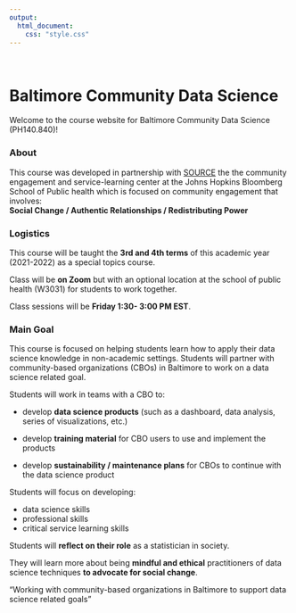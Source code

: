 ```yaml
---
output:
  html_document:
    css: "style.css"
---
```


&nbsp;
&nbsp;
&nbsp;

# Baltimore Community Data Science

<div class = "banner">
Welcome to the course website for Baltimore Community Data Science (PH140.840)!  
</div>

### **About**
This course was developed in partnership with [SOURCE](https://source.jhu.edu/) the the community engagement and service-learning center at the Johns Hopkins Bloomberg School of Public health which is focused on community engagement that involves:  
**Social Change / Authentic Relationships / Redistributing Power**
 
### **Logistics**

This course will be taught the **3rd and 4th terms** of this academic year (2021-2022) as a special topics course. 

Class will be **on Zoom** but with an optional location at the school of public health (W3031) for students to work together. 

Class sessions will be **Friday 1:30- 3:00 PM EST**.

### **Main Goal**

This course is focused on helping students learn how to apply their data science knowledge in non-academic settings. Students will partner with community-based organizations (CBOs) in Baltimore to work on a data science related goal.

Students will work in teams with a CBO to:

- develop **data science products** (such as a dashboard, data analysis, series of visualizations, etc.)

- develop **training material** for CBO users to use and implement the products

- develop **sustainability / maintenance plans** for CBOs to continue with the data science product

Students will focus on developing:

- data science skills
- professional skills
- critical service learning skills

Students will **reflect on their role** as a statistician in society.

They will learn more about being **mindful and ethical** practitioners of data science techniques **to advocate for social change**.

<div class = "center">
"Working with community-based organizations in Baltimore to support data science related goals"  
</div>





